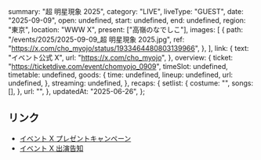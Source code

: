   summary: "超 明星現象 2025",
  category: "LIVE",
  liveType: "GUEST",
  date: "2025-09-09",
  open: undefined,
  start: undefined,
  end: undefined,
  region: "東京",
  location: "WWW X",
  present: ["高嶺のなでしこ"],
  images: [
    {
      path: "/events/2025/2025-09-09_超 明星現象 2025.jpg",
      ref: "https://x.com/cho_myojo/status/1933464480803139966",
    },
  ],
  link: {
    text: "イベント公式 X",
    url: "https://x.com/cho_myojo",
  },
  overview: {
    ticket: "https://ticketdive.com/event/chomyojo_0909",
    timeSlot: undefined,
    timetable: undefined,
    goods: {
      time: undefined,
      lineup: undefined,
      url: undefined,
    },
    streaming: undefined,
  },
  recaps: {
    setlist: {
      costume: "",
      songs: [],
    },
    url: "",
  },
  updatedAt: "2025-06-26",
};

## リンク

- [イベント X プレゼントキャンペーン](https://x.com/cho_myojo/status/1860980424803254531)
- [イベント X 出演告知](https://x.com/cho_myojo/status/1937707390146884036)

